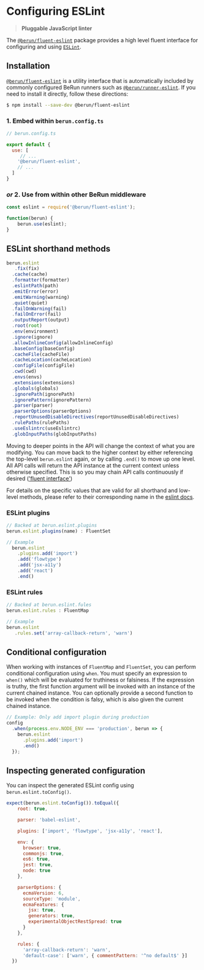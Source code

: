 # Configuring ESLint 

> **Pluggable JavaScript linter**

The [`@berun/fluent-eslint`](https://www.npmjs.com/package/@berun/fluent-eslint) package provides a high level fluent interface for configuring and using [`ESLint`](https://eslint.org).

## Installation

[`@berun/fluent-eslint`](https://www.npmjs.com/package/@berun/fluent-eslint) is a utility interface that is automatically
included by commonly configured BeRun runners such as [`@berun/runner-eslint`](https://www.npmjs.com/package/@berun/runner-eslint).   If you 
need to install it directly, follow these directions:

```bash
$ npm install --save-dev @berun/fluent-eslint
```

### 1. Embed within `berun.config.ts`

```js
// berun.config.ts

export default {
  use: [
     // ...
    '@berun/fluent-eslint',
    // ...
  ]
}
```

### *or* 2. Use from within other BeRun middleware

```js
const eslint = require('@berun/fluent-eslint');

function(berun) {
    berun.use(eslint);
}
```

## ESLint shorthand methods

```js
berun.eslint
   .fix(fix)
  .cache(cache)
  .formatter(formatter)
  .eslintPath(path)
  .emitError(error)
  .emitWarning(warning)
  .quiet(quiet)
  .failOnWarning(fail)
  .failOnError(fail)
  .outputReport(output)
  .root(root)
  .env(environment)
  .ignore(ignore)
  .allowInlineConfig(allowInlineConfig)
  .baseConfig(baseConfig)
  .cacheFile(cacheFile)
  .cacheLocation(cacheLocation)
  .configFile(configFile)
  .cwd(cwd)
  .envs(envs)
  .extensions(extensions)
  .globals(globals)
  .ignorePath(ignorePath)
  .ignorePattern(ignorePattern)
  .parser(parser)
  .parserOptions(parserOptions)
  .reportUnusedDisableDirectives(reportUnusedDisableDirectives)
  .rulePaths(rulePaths)
  .useEslintrc(useEslintrc)
  .globInputPaths(globInputPaths)
```

Moving to deeper points in the API will change the context of what you
are modifying. You can move back to the higher context by either referencing
the top-level `berun.eslint` again, or by calling `.end()` to move up one level.
All API calls will return the API instance at the current context unless otherwise
specified. This is so you may chain API calls continuously 
if desired (['fluent interface'](https://en.wikipedia.org/wiki/Fluent_interface))

For details on the specific values that are valid for all shorthand and
low-level methods, please refer to their corresponding name in the
[eslint docs](https://eslint.org/docs/user-guide/configuring).

### ESLint plugins

```js
// Backed at berun.eslint.plugins
berun.eslint.plugins(name) : FluentSet

// Example
  berun.eslint
    .plugins.add('import')
    .add('flowtype')
    .add('jsx-a11y')
    .add('react')
    .end()
```

### ESLint rules

```js
// Backed at berun.eslint.fules
berun.eslint.rules : FluentMap

// Example
berun.eslint
   .rules.set('array-callback-return', 'warn')
```


## Conditional configuration

When working with instances of `FluentMap` and `FluentSet`, you can perform
conditional configuration using `when`. You must specify an expression to
`when()` which will be evaluated for truthiness or falsiness. If the expression
is truthy, the first function argument will be invoked with an instance of the
current chained instance. You can optionally provide a second function to be
invoked when the condition is falsy, which is also given the current chained
instance.

```js
// Example: Only add import plugin during production
config
  .when(process.env.NODE_ENV === 'production', berun => {
    berun.eslint
      .plugins.add('import')
      .end()
  });
```

## Inspecting generated configuration

You can inspect the generated ESLint config using `berun.eslint.toConfig()`. 

``` js
expect(berun.eslint.toConfig()).toEqual({
    root: true,

    parser: 'babel-eslint',

    plugins: ['import', 'flowtype', 'jsx-a11y', 'react'],

    env: {
      browser: true,
      commonjs: true,
      es6: true,
      jest: true,
      node: true
    },

    parserOptions: {
      ecmaVersion: 6,
      sourceType: 'module',
      ecmaFeatures: {
        jsx: true,
        generators: true,
        experimentalObjectRestSpread: true
      }
    },

    rules: {
      'array-callback-return': 'warn',
      'default-case': ['warn', { commentPattern: '^no default$' }]
  })
```
